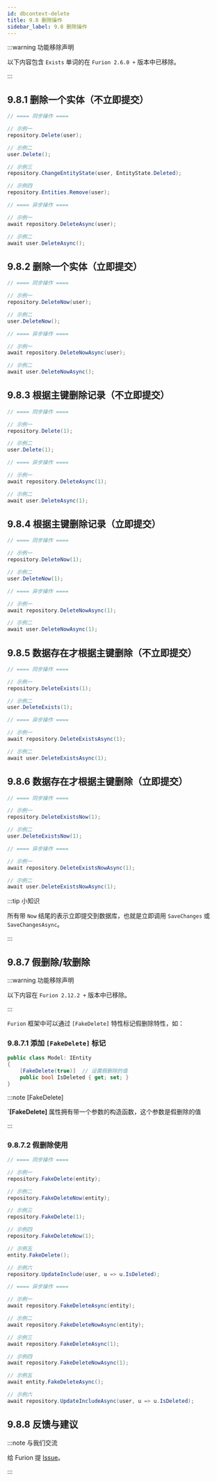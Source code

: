 ```yaml
---
id: dbcontext-delete
title: 9.8 删除操作
sidebar_label: 9.8 删除操作
---
```


:::warning 功能移除声明

以下内容包含 `Exists` 单词的在 `Furion 2.6.0 +` 版本中已移除。

:::

## 9.8.1 删除一个实体（不立即提交）

```cs
// ==== 同步操作 ====

// 示例一
repository.Delete(user);

// 示例二
user.Delete();

// 示例三
repository.ChangeEntityState(user, EntityState.Deleted);

// 示例四
repository.Entities.Remove(user);

// ==== 异步操作 ====

// 示例一
await repository.DeleteAsync(user);

// 示例二
await user.DeleteAsync();
```

## 9.8.2 删除一个实体（立即提交）

```cs
// ==== 同步操作 ====

// 示例一
repository.DeleteNow(user);

// 示例二
user.DeleteNow();

// ==== 异步操作 ====

// 示例一
await repository.DeleteNowAsync(user);

// 示例二
await user.DeleteNowAsync();
```

## 9.8.3 根据主键删除记录（不立即提交）

```cs
// ==== 同步操作 ====

// 示例一
repository.Delete(1);

// 示例二
user.Delete(1);

// ==== 异步操作 ====

// 示例一
await repository.DeleteAsync(1);

// 示例二
await user.DeleteAsync(1);
```

## 9.8.4 根据主键删除记录（立即提交）

```cs
// ==== 同步操作 ====

// 示例一
repository.DeleteNow(1);

// 示例二
user.DeleteNow(1);

// ==== 异步操作 ====

// 示例一
await repository.DeleteNowAsync(1);

// 示例二
await user.DeleteNowAsync(1);
```

## 9.8.5 数据存在才根据主键删除（不立即提交）

```cs
// ==== 同步操作 ====

// 示例一
repository.DeleteExists(1);

// 示例二
user.DeleteExists(1);

// ==== 异步操作 ====

// 示例一
await repository.DeleteExistsAsync(1);

// 示例二
await user.DeleteExistsAsync(1);
```

## 9.8.6 数据存在才根据主键删除（立即提交）

```cs
// ==== 同步操作 ====

// 示例一
repository.DeleteExistsNow(1);

// 示例二
user.DeleteExistsNow(1);

// ==== 异步操作 ====

// 示例一
await repository.DeleteExistsNowAsync(1);

// 示例二
await user.DeleteExistsNowAsync(1);
```

:::tip 小知识

所有带 `Now` 结尾的表示立即提交到数据库，也就是立即调用 `SaveChanges` 或 `SaveChangesAsync`。

:::

## 9.8.7 假删除/软删除

:::warning 功能移除声明

以下内容在 `Furion 2.12.2 +` 版本中已移除。

:::

`Furion` 框架中可以通过 `[FakeDelete]` 特性标记假删除特性，如：

### 9.8.7.1 添加 `[FakeDelete]` 标记

```cs {3}
public class Model: IEntity
{
    [FakeDelete(true)]  // 设置假删除的值
    public bool IsDeleted { get; set; }
}
```

:::note [FakeDelete]

**`[FakeDelete]** 属性拥有带一个参数的构造函数，这个参数是假删除的值

:::

### 9.8.7.2 假删除使用

```cs
// ==== 同步操作 ====

// 示例一
repository.FakeDelete(entity);

// 示例二
repository.FakeDeleteNow(entity);

// 示例三
repository.FakeDelete(1);

// 示例四
repository.FakeDeleteNow(1);

// 示例五
entity.FakeDelete();

// 示例六
repository.UpdateInclude(user, u => u.IsDeleted);

// ==== 异步操作 ====

// 示例一
await repository.FakeDeleteAsync(entity);

// 示例二
await repository.FakeDeleteNowAsync(entity);

// 示例三
await repository.FakeDeleteAsync(1);

// 示例四
await repository.FakeDeleteNowAsync(1);

// 示例五
await entity.FakeDeleteAsync();

// 示例六
await repository.UpdateIncludeAsync(user, u => u.IsDeleted);
```

## 9.8.8 反馈与建议

:::note 与我们交流

给 Furion 提 [Issue](https://gitee.com/dotnetchina/Furion/issues/new?issue)。

:::
